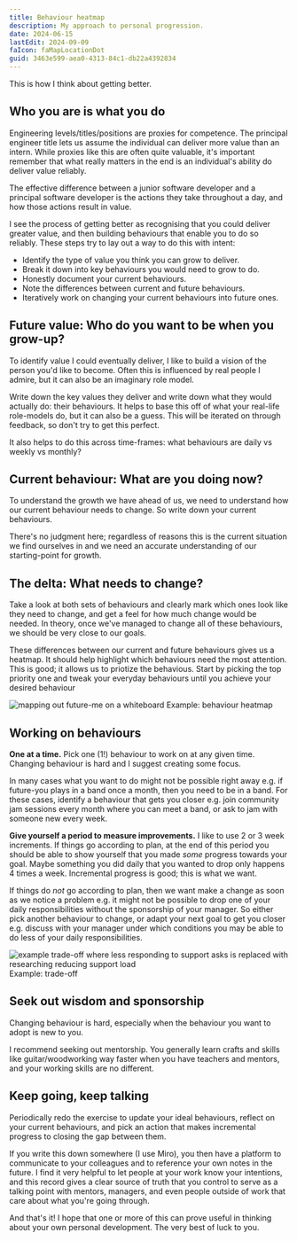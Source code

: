```yaml
---
title: Behaviour heatmap
description: My approach to personal progression.
date: 2024-06-15
lastEdit: 2024-09-09
faIcon: faMapLocationDot
guid: 3463e599-aea0-4313-84c1-db22a4392834
---
```



This is how I think about getting better.

## Who you are is what you do

Engineering levels/titles/positions are proxies for competence. The principal engineer title lets us assume the individual can deliver more value than an intern.
While proxies like this are often quite valuable, it's important remember that what really matters in the end is an individual's ability do deliver value reliably.

The effective difference between a junior software developer and a principal software developer is the actions they take throughout a day, and how those actions result in value.

I see the process of getting better as recognising that you could deliver greater value, and then building behaviours that enable you to do so reliably.
These steps try to lay out a way to do this with intent: 

* Identify the type of value you think you can grow to deliver.
* Break it down into key behaviours you would need to grow to do.
* Honestly document your current behaviours.
* Note the differences between current and future behaviours.
* Iteratively work on changing your current behaviours into future ones.


## Future value: Who do you want to be when you grow-up?

To identify value I could eventually deliver, I like to build a vision of the person you'd like to become. 
Often this is influenced by real people I admire, but it can also be an imaginary role model.

Write down the key values they deliver and write down what they would actually do: their behaviours.
It helps to base this off of what your real-life role-models do, but it can also be a guess.
This will be iterated on through feedback, so don't try to get this perfect.

It also helps to do this across time-frames: what behaviours are daily vs weekly vs monthly?

## Current behaviour: What are you doing now?

To understand the growth we have ahead of us, we need to understand how our current behaviour needs to change.
So write down your current behaviours. 

There's no judgment here; regardless of reasons this is the current situation we find ourselves in and we need an accurate understanding of our starting-point for growth.

## The delta: What needs to change?

Take a look at both sets of behaviours and clearly mark which ones look like they need to change, and get a feel for how much change would be needed.
In theory, once we've managed to change all of these behaviours, we should be very close to our goals.

These differences between our current and future behaviours gives us a heatmap. It should help highlight which behaviours need the most attention. This is good; it allows us to priotize the behavious.
Start by picking the top priority one and tweak your everyday behaviours until you achieve your desired behaviour

![mapping out future-me on a whiteboard](/images/behaviour-heatmap.png)
Example: behaviour heatmap

## Working on behaviours

**One at a time.** Pick one (1!) behaviour to work on at any given time. Changing behaviour is hard and I suggest creating some focus. 

In many cases what you want to do might not be possible right away e.g. if future-you plays in a band once a month, then you need to be in a band. 
For these cases, identify a behaviour that gets you closer e.g. join community jam sessions every month where you can meet a band, or ask to jam with someone new every week.

**Give yourself a period to measure improvements.** I like to use 2 or 3 week increments. 
If things go according to plan, at the end of this period you should be able to show yourself that you made _some_ progress towards your goal.
Maybe something you did daily that you wanted to drop only happens 4 times a week. Incremental progress is good; this is what we want.

If things do _not_ go according to plan, then we want make a change as soon as we notice a problem 
e.g. it might not be possible to drop one of your daily responsibilities without the sponsorship of your manager. 
So either pick another behaviour to change, or adapt your next goal to get you closer 
e.g. discuss with your manager under which conditions you may be able to do less of your daily responsibilities.

![example trade-off where less responding to support asks is replaced with researching reducing support load](/images/behaviour-heatmap-tradeoff.png)
Example: trade-off

## Seek out wisdom and sponsorship

Changing behaviour is hard, especially when the behaviour you want to adopt is new to you.

I recommend seeking out mentorship. You generally learn crafts and skills like guitar/woodworking way faster when you have
 teachers and mentors, and your working skills are no different.

## Keep going, keep talking

Periodically redo the exercise to update your ideal behaviours, reflect on your current behaviours, and pick an action that makes incremental progress to closing the gap between them.

If you write this down somewhere (I use Miro), you then have a platform to communicate to your colleagues and to reference your own notes in the future. 
I find it very helpful to let people at your work know your intentions, and this record gives a clear source of truth that you control to serve as a talking point with mentors, managers, and even people outside of work that care about what you're going through.

And that's it! I hope that one or more of this can prove useful in thinking about your own personal development. The very best of luck to you.

